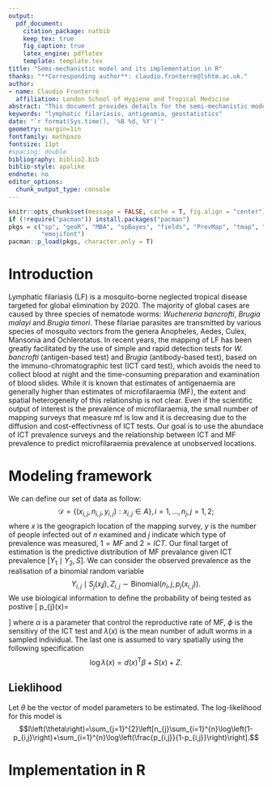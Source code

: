 ```yaml
---
output: 
  pdf_document:
    citation_package: natbib
    keep_tex: true
    fig_caption: true
    latex_engine: pdflatex
    template: template.tex
title: "Semi-mechanistic model and its implementation in R"
thanks: "**Corresponding author**: claudio.fronterre@lshtm.ac.uk."
author:
- name: Claudio Fronterrè
  affiliation: London School of Hygiene and Tropical Medicine
abstract: "This document provides details for the semi-mechanistic model developed to estimate MF prevalence when two different diagnostic tools are used. It also shows how to implement it in R."
keywords: "lymphatic filariasis, antigeamia, geostatistics"
date: "`r format(Sys.time(), '%B %d, %Y')`"
geometry: margin=1in
fontfamily: mathpazo
fontsize: 11pt
#spacing: double
bibliography: biblio2.bib
biblio-style: apalike
endnote: no
editor_options: 
  chunk_output_type: console
---
```

```r
knitr::opts_chunk$set(message = FALSE, cache = T, fig.align = "center")
if (!require("pacman")) install.packages("pacman")
pkgs = c("sp", "geoR", "MBA", "spBayes", "fields", "PrevMap", "tmap", "ggplot2", 
         "emojifont")
pacman::p_load(pkgs, character.only = T)
```

# Introduction

Lymphatic filariasis (LF) is a mosquito-borne neglected tropical disease targeted for global elimination by 2020. The majority of global cases are caused by three species of nematode worms: *Wuchereria bancrofti*, *Brugia malayi* and *Brugia timori*. These filariae parasites are transmitted by various species of mosquito vectors from the genera Anopheles, Aedes, Culex, Mansonia and Ochlerotatus. In recent years, the mapping of LF has been greatly facilitated by the use of simple and rapid detection tests for *W. bancrofti* (antigen-based test) and *Brugia* (antibody-based test), based on the immuno-chromatographic test (ICT card test), which avoids the need to collect blood at night and the time-consuming preparation and examination of blood slides. While it is known that estimates of antigenaemia are generally higher than estimates of microfilaraemia (MF), the extent and spatial heterogeneity of this relationship is not clear. Even if the scientific output of interest is the prevalence of microfilaraemia, the small number of mapping surveys that measure mf is low and it is decreasing due to the diffusion and cost-effectivness of ICT tests. Our goal is to use the abundace of ICT prevalence surveys and the relationship between ICT and MF prevalence to predict microfilaraemia prevalence at unobserved locations. 

# Modeling framework
We can define our set of data as follow:
$$\mathcal{D}=\left\{ \left(x_{i,j},n_{i,j},y_{i,j}\right):x_{i,j}\in A\right\} ,i=1,\ldots,n_{j},j=1,2; \label{eq:data}$$
where $x$ is the geograpich location of the mapping survey, $y$ is the number of people infected out of $n$ examined and $j$ indicate which type of prevalence was measured, $1 = MF$ and $2 = ICT$. Our final target of estimation is the predictive distribution of MF prevalance given ICT prevalence $\left[Y_1 \mid Y_2, S\right]$. We can consider the observed prevalence as the realisation of a binomial random variable
$$Y_{i,j} \mid S_j(x_ij),Z_{i,j} \sim \text{Binomial}(n_i,j,p_j(x_{i,j})).$$
We use biological information to define the probability of being tested as postive
\[
p_{j}\left(x\right)=\begin{cases}
1-\exp\left\{ -\lambda\left(x\right)\left[1-\exp\left(-\alpha\right)\right]\right\} & j=1 \\
\phi\left\{ 1-\exp\left[-\lambda\left(x\right)\right]\right\} & j=2
\end{cases}
\]
where $\alpha$ is a parameter that control the reproductive rate of MF, $\phi$ is the sensitivy of the ICT test and $\lambda(x)$ is the mean number of adult worms in a sampled individual. The last one is assumed to vary spatially using the following specification
$$\log{\lambda(x)}=d(x)^\text{T}\beta+S(x)+Z.$$

## Lieklihood

Let $\theta$ be the vector of model parameters to be estimated. The log-likelihood for this model is
$$l\left(\theta\right)=\sum_{j=1}^{2}\left[n_{j}\sum_{i=1}^{n}\log\left(1-p_{i,j}\right)+\sum_{i=1}^{n}\log\left(\frac{p_{i,j}}{1-p_{i,j}}\right)\right].$$

# Implementation in R









<!--
# References
\setlength{\parindent}{-0.2in}
\setlength{\leftskip}{0.2in}
\setlength{\parskip}{8pt}
\vspace*{-0.2in}
\noindent
-->
